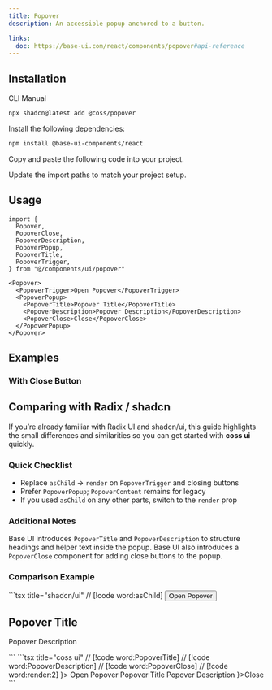 ```yaml
---
title: Popover
description: An accessible popup anchored to a button.

links:
  doc: https://base-ui.com/react/components/popover#api-reference
---
```


<ComponentPreview name="popover-demo" />

## Installation

<CodeTabs>

<TabsList>
  <TabsTab value="cli">CLI</TabsTab>
  <TabsTab value="manual">Manual</TabsTab>
</TabsList>
<TabsPanel value="cli">

```bash
npx shadcn@latest add @coss/popover
```

</TabsPanel>

<TabsPanel value="manual">

<Steps>

<Step>Install the following dependencies:</Step>

```bash
npm install @base-ui-components/react
```

<Step>Copy and paste the following code into your project.</Step>

<ComponentSource name="popover" title="components/ui/popover.tsx" />

<Step>Update the import paths to match your project setup.</Step>

</Steps>

</TabsPanel>

</CodeTabs>

## Usage

```tsx
import {
  Popover,
  PopoverClose,
  PopoverDescription,
  PopoverPopup,
  PopoverTitle,
  PopoverTrigger,
} from "@/components/ui/popover"
```

```tsx
<Popover>
  <PopoverTrigger>Open Popover</PopoverTrigger>
  <PopoverPopup>
    <PopoverTitle>Popover Title</PopoverTitle>
    <PopoverDescription>Popover Description</PopoverDescription>
    <PopoverClose>Close</PopoverClose>
  </PopoverPopup>
</Popover>
```

## Examples

### With Close Button

<ComponentPreview name="popover-with-close" />

## Comparing with Radix / shadcn

If you’re already familiar with Radix UI and shadcn/ui, this guide highlights the small differences and similarities so you can get started with **coss ui** quickly.

### Quick Checklist

- Replace `asChild` → `render` on `PopoverTrigger` and closing buttons
- Prefer `PopoverPopup`; `PopoverContent` remains for legacy
- If you used `asChild` on any other parts, switch to the `render` prop

### Additional Notes

Base UI introduces `PopoverTitle` and `PopoverDescription` to structure headings and helper text inside the popup. Base UI also introduces a `PopoverClose` component for adding close buttons to the popup.

### Comparison Example

<span data-lib="radix-ui">
  ```tsx title="shadcn/ui" // [!code word:asChild]
  <Popover>
    <PopoverTrigger asChild>
      <Button variant="outline">Open Popover</Button>
    </PopoverTrigger>
    <PopoverContent>
      <h2>Popover Title</h2>
      <p>Popover Description</p>
    </PopoverContent>
  </Popover>
  ```
</span>

<span data-lib="base-ui">
  ```tsx title="coss ui" // [!code word:PopoverTitle] // [!code
  word:PopoverDescription] // [!code word:PopoverClose] // [!code word:render:2]
  <Popover>
    <PopoverTrigger render={<Button variant="outline" />}>
      Open Popover
    </PopoverTrigger>
    <PopoverPopup>
      <PopoverTitle>Popover Title</PopoverTitle>
      <PopoverDescription>Popover Description</PopoverDescription>
      <PopoverClose render={<Button variant="ghost" />}>Close</PopoverClose>
    </PopoverPopup>
  </Popover>
  ```
</span>
